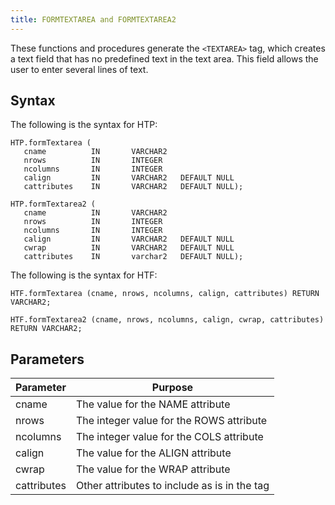 ```yaml
---
title: FORMTEXTAREA and FORMTEXTAREA2
---
```


These functions and procedures generate the `<TEXTAREA>` tag, which creates a text field that has no predefined text in the text area. This field allows the user to enter several lines of text.

## Syntax

The following is the syntax for HTP:

```
HTP.formTextarea (
   cname          IN       VARCHAR2
   nrows          IN       INTEGER
   ncolumns       IN       INTEGER
   calign         IN       VARCHAR2   DEFAULT NULL
   cattributes    IN       VARCHAR2   DEFAULT NULL);

HTP.formTextarea2 (
   cname          IN       VARCHAR2
   nrows          IN       INTEGER
   ncolumns       IN       INTEGER
   calign         IN       VARCHAR2   DEFAULT NULL
   cwrap          IN       VARCHAR2   DEFAULT NULL
   cattributes    IN       varchar2   DEFAULT NULL);
```

The following is the syntax for HTF:

```
HTF.formTextarea (cname, nrows, ncolumns, calign, cattributes) RETURN VARCHAR2;

HTF.formTextarea2 (cname, nrows, ncolumns, calign, cwrap, cattributes) RETURN VARCHAR2;
```

## Parameters

| Parameter | Purpose  |
| --------- | -------- |
| cname | The value for the NAME attribute |
| nrows | The integer value for the ROWS attribute|
| ncolumns | The integer value for the COLS attribute |
| calign | The value for the ALIGN attribute |
| cwrap | The value for the WRAP attribute |
| cattributes | Other attributes to include as is in the tag |
